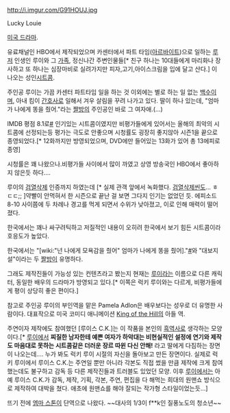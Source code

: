 http://i.imgur.com/G91HOUJ.jpg

Lucky Louie

[[미국 드라마]].

유료채널인 HBO에서 제작되었으며 카센터에서 파트 타임([[아르바이트]])으로 일하는 [[루저]] 인생인 루이와 그 [[가족]], 정신나간 주변인물들[* 친구 하나는 10대들에게 마리화나 장사하고 또 하나는 심장마비로 실려가지만 피자,고기,아이스크림을 입에 달고 산다.] 이 나오는 성인[[시트콤]].

주인공 루이는 가끔 카센터 파트타임 일을 하는 것 이외에는 별로 하는 일 없는 [[백수]]이며, 아내 킴이 [[간호사]]로 일해서 겨우 살림을 꾸려 나가고 있다. 딸이 하나 있는데, "엄마가 나에게 똥을 줬어."라는 [[짤방]]의 주인공인 바로 그 여자애.(…)

IMDB 평점 8.1로[http://www.imdb.com/title/tt0460619/ #] 인기있는 시트콤이였지만 비평가들에게 있어서는 올해의 최악의 시트콤에 선정되는등 평가는 극도로 안좋으며 시청률도 굉장히 좋지않아 시즌1을 끝으로 종영되었다.[* 12화까지만 방영되었으며, DVD에만 들어있는 13화가 있어 총 13에피로 종영]

시청률은 꽤 나왔으나.비평가들 사이에서 많이 까였고 상영 방송국인 HBO에서 좋아하지 않은듯 하다....

루이의 [[검열삭제]] 인증까지 하였는데 [* 실제 관객 앞에서 녹화했다. [[검열삭제]]씬도... ㅎㄷㄷ;; ]약빨이 안먹혀서 한 시즌으로 끝난 걸 보면 그다지 인기는 없었던 듯. 에피소드 8-10 사이쯤에 두 차례나 경고를 먹게 되면서 수위가 낮아졌고, 이로 인해 매력이 떨어졌다.

한국에서는 꽤나 싸구려틱하고 저질적인 내용이 오히려 한국에서 보기 힘든 시트콤이라 호응도가 높았다.

한국에서는 "[wiki:"넌 나에게 모욕감을 줬어" 엄마가 나에게 똥을 줬어]."[http://rebelbu.egloos.com/1613883 #]와 "대보지설"이라는 두 [[짤방]]이 유명하다.

그래도 제작진들이 가능성 있는 컨텐츠라고 봤는지 현재는 [[루이#s-1.3|루이]]라는 이름으로 다른 캐릭터, 동일한 배우의 드라마가 방영되고 있다.[* 이쪽은 럭키 루이와는 다르게, 비평가들에게 평이 상당히 좋은 편이다.]

참고로 주인공 루이의 부인역을 맡은 Pamela Adlon은 배우보다는 성우로 더 유명한 사람이다. 대표작으로 미국 코미디 애니메이션 [[King of the Hill]]의 아들 역.

주연이자 제작에도 참여했던 [루이스 C.K.]는 이 작품을 본인의 [[흑역사]]로 생각하는 모양이다.[* [[루이]]에서 '''찌질한 남자한테 예쁜 여자가 하악대는 비현실적인 설정에 연기와 제작도 마음대로 못하는 시트콤같은 더러운 장르 따윈 다신 안해!''' 라고 딸에게 다짐하는 장면이 나오는데.... 누가 봐도 럭키 루이 시절의 자신을 돌아보고 만든 장면이다. 실제로 럭키 루이에서 루이스 C.K.는 주연일 뿐만 아니라 각본도 직접 썼을 만큼 제작에 크게 참여했는데도 불구하고 감독 등 다른 제작진들과 트러블도 있었던 모양. 이후 [[루이]]에서는 아예 루이스 C.K.가 감독, 제작, 기획, 각본, 주연, 편집을 다 해먹는 희대의 원맨쇼 방식으로 제작하여 대박을 쳤다. 애초에 원맨쇼를 해야 잘되는 작가형 스타일이었는듯...]

뜨기 전에 [[엠마 스톤]]이 단역으로 나왔다. ~~대사의 1/3이 f**k인 질풍노도의 청소년~~

